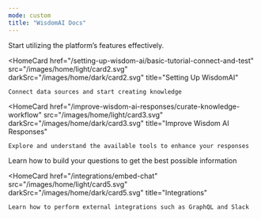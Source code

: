 ```yaml
---
mode: custom
title: "WisdomAI Docs"
---
```



<HomeBanner/>

<PageWrapper>

<Columns cols={3}>
  <HomeCard
    href="/getting-started/overview"
    src="/images/home/light/card1.svg"
    darkSrc="/images/home/dark/card1.svg"
    title="Getting started"
  >
    Start utilizing the platform’s features effectively.
  </HomeCard>

  <HomeCard
    href="/setting-up-wisdom-ai/basic-tutorial-connect-and-test"
    src="/images/home/light/card2.svg"
    darkSrc="/images/home/dark/card2.svg"
    title="Setting Up WisdomAI"
  >
    Connect data sources and start creating knowledge
  </HomeCard>

  <HomeCard
    href="/improve-wisdom-ai-responses/curate-knowledge-workflow"
    src="/images/home/light/card3.svg"
    darkSrc="/images/home/dark/card3.svg"
    title="Improve Wisdom AI Responses"
  >
    Explore and understand the available tools to enhance your responses
  </HomeCard>
</Columns>
<Columns cols={2}>
  <HomeCard
    href="/using-wisdom-ai-everyday/ask-better-questions"
    src="/images/home/light/card4.svg"
    darkSrc="/images/home/dark/card4.svg"
    title="Using Wisdom AI Everyday"
  >
    Learn how to build your questions to get the best possible information
  </HomeCard>

  <HomeCard
    href="/integrations/embed-chat"
    src="/images/home/light/card5.svg"
    darkSrc="/images/home/dark/card5.svg"
    title="Integrations"
  >
    Learn how to perform external integrations such as GraphQL and Slack
  </HomeCard>
</Columns>
</PageWrapper>
<br/>
<br/>
<br/>
<br/>
<br/>
